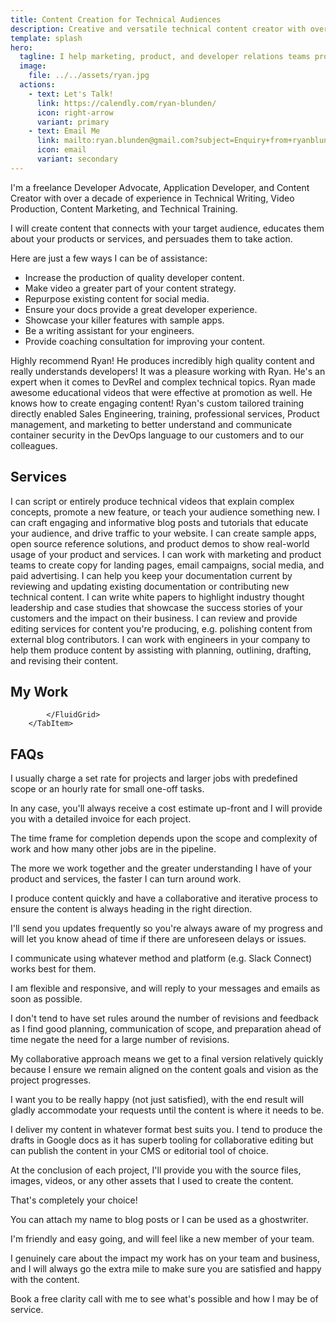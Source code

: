 ```yaml
---
title: Content Creation for Technical Audiences
description: Creative and versatile technical content creator with over a decade of experience in Technical Training, Technical Writing, Video Production, and Content Marketing
template: splash
hero:
  tagline: I help marketing, product, and developer relations teams produce highly technical content that educates and inspires action.
  image:
    file: ../../assets/ryan.jpg
  actions:
    - text: Let's Talk!
      link: https://calendly.com/ryan-blunden/
      icon: right-arrow
      variant: primary
    - text: Email Me
      link: mailto:ryan.blunden@gmail.com?subject=Enquiry+from+ryanblunden.tech
      icon: email
      variant: secondary
---
```



<GoogleAnalytics/>

<CardGrid>
  <Card title="About Me">
    <p>
      I'm a freelance Developer Advocate, Application Developer, and Content
      Creator with over a decade of experience in Technical Writing, Video
      Production, Content Marketing, and Technical Training.
    </p>
    <p>
      I will create content that connects with your target audience, educates
      them about your products or services, and persuades them to take action.
    </p>
  </Card>
  <Card title="How I Can Help">
    <p>Here are just a few ways I can be of assistance:</p>
    <ul class="pl-6">
      <li>Increase the production of quality developer content.</li>
      <li>Make video a greater part of your content strategy.</li>
      <li>Repurpose existing content for social media.</li>
      <li>Ensure your docs provide a great developer experience.</li>
      <li>Showcase your killer features with sample apps.</li>
			<li>Be a writing assistant for your engineers.</li>
			<li>Provide coaching consultation for improving your content.</li>
    </ul>
  </Card>
</CardGrid>

<TestimonialGrid title="Testimonials">
  <Testimonial name="Brian Vallelunga" image="brian" title="CEO, Doppler">
    Highly recommend Ryan! He produces incredibly high quality content and
    really understands developers!
  </Testimonial>
  <Testimonial
    name="Yasmine Helmy"
    image="yasmine"
    title="Growth Marketing Lead, Instabug"
  >
    It was a pleasure working with Ryan. He's an expert when it comes to DevRel
    and complex technical topics.
  </Testimonial>
  <Testimonial
    name="Dan Adler"
    image="dan"
    title="Head of Business, Operations and Strategy, Sourcegraph"
  >
    Ryan made awesome educational videos that were effective at promotion as
    well. He knows how to create engaging content!
  </Testimonial>
  <Testimonial
    name="Parag Baxi"
    image="parag"
    title="Product Portfolio Manager, Tenable Network Security"
  >
    Ryan's custom tailored training directly enabled Sales Engineering,
    training, professional services, Product management, and marketing to better
    understand and communicate container security in the DevOps language to our
    customers and to our colleagues.
  </Testimonial>
</TestimonialGrid>

<h2 class="text-center">Services</h2>

<CardGrid>
  <Card title="Video Production" icon="youtube">
    I can script or entirely produce technical videos that explain complex concepts,
    promote a new feature, or teach your audience something new.
  </Card>
  <Card title="Blog Posts and Tutorials" icon="pencil">
    I can craft engaging and informative blog posts and tutorials that educate
    your audience, and drive traffic to your website.
  </Card>
  <Card title="Sample Apps & Product Demos" icon="github">
    I can create sample apps, open source reference solutions, and product demos
    to show real-world usage of your product and services.
  </Card>
  <Card title="Marketing Content" icon="rocket">
    I can work with marketing and product teams to create copy for landing
    pages, email campaigns, social media, and paid advertising.
  </Card>
  <Card title="Technical Writing" icon="add-document">
    I can help you keep your documentation current by reviewing and updating
    existing documentation or contributing new technical content.
  </Card>
  <Card title="White Papers and Case Studies" icon="open-book">
    I can write white papers to highlight industry thought leadership and case
    studies that showcase the success stories of your customers and the impact
    on their business.
  </Card>
  <Card title="Review and Feedback" icon="magnifier">
    I can review and provide editing services for content you're producing, e.g.
    polishing content from external blog contributors.
  </Card>
  <Card title="Writing Assistant" icon="pen">
    I can work with engineers in your company to help them produce content by
    assisting with planning, outlining, drafting, and revising their content.
  </Card>
</CardGrid>

<h2 class="text-center">My Work</h2>

<Tabs>
	<TabItem label="Videos">
		<YouTubeGrid
			videos={[
				{
					href: 'https://youtu.be/PGy5xkzmTS0',
					title: 'Doppler Enterprise Demo',
					description: 'Quick 5 minute video to showcase Doppler\'s enterprise capabilities.',
				},
				{
					href: 'https://youtu.be/us_NlOW3PFE',
					title: 'SecretOps Beginners Series | Part 1',
					description: 'Part explainer (SecretOps) and how to get started with Doppler.',
				},
				{
					href: 'https://youtu.be/p8Tci4f2cuQ',
					title: 'SecretOps Beginners Series | Part 2',
					description: 'Explains Doppler’s Team Management features.',
				},
				{
					href: 'https://youtu.be/3AtGZHXl0GQ',
					title: 'SecretOps Beginners Series | Part 3',
					description: 'Explains Doppler’s secrets orchestration model.',
				},
				{
					href: 'https://youtu.be/pjnma9yf3G8',
					title: 'SecretOps Beginners Series | Part 4',
					description: 'Showcases Doppler’s secrets management UI features.',
				},
				{
					href: 'https://youtu.be/d9hqePhFu0Y',
					title: 'SecretOps Beginners Series | Part 5',
					description: 'Doppler’s database and API secrets rotation in action.',
				},
				{
					href: 'https://youtu.be/wOkow-qb_Ys',
					title: 'Doppler 2 Minute Overview',
					description: 'General overview of Doppler for managing application config and secrets.',
				},
				{
					href: 'https://youtu.be/a_5ewsxTtUA',
					title: 'Doppler Kubernetes CLI Integration',
					description: 'How to use the Doppler CLI to inject secrets into a Kubernetes deployment.',
				},
			]}
		/>
	</TabItem>
	<TabItem label="Thought Leadership">
		<LinkCard
			title="Secrets Management: Doppler or HashiCorp Vault?"
			description="Post on The New Stack comparing Doppler to HashiCorp Vault aimed at enterprise buyers."
			href="https://thenewstack.io/secrets-management-doppler-or-hashicorp-vault/"
			target="_blank"
		/>
		<LinkCard
			title="Siloed Secrets and Security Theatre: Why We Need SecretOps"
			description="To embrace modern software development practices and manage secrets at scale, we need to shift to a SecretsOps approach."
			href="https://www.doppler.com/blog/siloed-secrets-and-security-theatre-why-we-need-secretops"
			target="_blank"
		/>
		<LinkCard
			title="Why syncing .env files doesn’t scale for secrets management"
			description="Using a SecretOps Platform such as Doppler is the key to managing environment variables securely."
			href="https://www.doppler.com/blog/why-syncing-env-files-doesnt-scale-for-secrets-management"
			target="_blank"
		/>
		<LinkCard
			title="Why Manually Updating .env Files is Not DevOps"
			description="It's time to automate how you inject environment variables into your applications."
			href="https://www.doppler.com/blog/manually-updating-env-files-isnt-devops"
			target="_blank"
		/>
		<LinkCard
			title="How To Prevent Secrets From Ending Up On Developer's Machines"
			description="Goodbye hard-coded .env files. Hello, runtime secrets injection."
			href="https://www.doppler.com/blog/how-to-prevent-secrets-from-ending-up-on-developers-machines"
			target="_blank"
		/>
	</TabItem>
	<TabItem label="Tutorials">
		<LinkCard
			title="Doppler Encrypted Secrets Snapshots for High Availability"
			description="Ensuring applications can always access their secrets using an encrypted secrets fallback file."
			href="https://www.doppler.com/blog/doppler-encrypted-secrets-snapshots-for-high-availability"
			target="_blank"
		/>
		<LinkCard
			title="Visual Studio Code Remote Dev Containers on AWS Set Up Guide"
			description="Configure your local and cloud based remote development environment for Visual Studio Code's Dev Containers."
			href="https://www.doppler.com/blog/visual-studio-code-remote-dev-containers-on-aws"
			target="_blank"
		/>
		<LinkCard
			title="How to Set Environment Variables for a Python Django Application using Apache and mod_wsgi in Docker"
			description="Learn the how to use environment variables with Apache and mod_wsgi for Python applications in Docker"
			href="https://www.doppler.com/blog/environment-variables-python-django-apache-mod-wsgi-docker"
			target="_blank"
		/>
		<LinkCard
			title="How to Configure MongoDB 5 for TLS/SSL Connections on Debian/Ubuntu"
			description="Configure MongoDB connections over TLS/SSL the easy way, even when using self-signed certificates. No hacks required!"
			href="https://www.doppler.com/blog/how-to-configure-mongodb-5-for-tlsssl-connections-on-debianubuntu"
			target="_blank"
		/>
		<LinkCard
			title="Managing PKCS12 Certificates in Kubernetes using the Doppler Secrets Operator"
			description="Use Doppler's Kubernetes Operator to automatically sync certificate updates."
			href="https://www.doppler.com/blog/using-the-doppler-kubernetes-operator-for-managing-pkcs12-certificates"
			target="_blank"
		/>
		<LinkCard
			title="Ultimate Guide to Managing Mac and Linux Environment Variables in Bash"
			description="Most developers take years to fully master environment variables. This is what they know."
			href="https://www.doppler.com/blog/how-to-set-environment-variables-in-linux-and-mac"
			target="_blank"
		/>
	</TabItem>
	<TabItem label="White Papers & Case Studies">
		<FluidGrid>
			<ShowCaseCard
				title="Redefining Secrets Management White Paper"
				href="Redefining-Secrets-Management-Doppler-SecretOps-Platform.pdf"
				target="_blank"
				thumbnail="doppler-ebook.jpg"
			/>
			<ShowCaseCard
				title="Sourcegraph Quantcast Case Study"
				href="/Quantcast-Sourcegraph-case-study.pdf"
				target="_blank"
				thumbnail="quantcast-case-study.jpg"
			/>
			<ShowCaseCard
				title="Sourcegraph Thorn Case Study"
				href="/Thorn%20Sourcegraph%20case%20study%20v2.pdf"
				target="_blank"
				thumbnail="thorn-case-study.jpg"
			/>
		</FluidGrid>
    </TabItem>
    <TabItem label="Sample Apps">
			<FluidGrid minColumnWidth="20rem">
				<ShowCaseCard
					title="Yodaspeak"
					description="Flask app that translates an English phrase to 'Yoda-speak'."
					href="https://github.com/DopplerUniversity/yodaspeak"
					thumbnail="yodaspeak.jpg"
				/>
				<ShowCaseCard
					title="Django ChatGPT Clone"
					description="Django version of a ChatGPT clone originally built in Flask."
					href="https://github.com/DopplerUniversity/django-chatgpt-clone"
					thumbnail="django-chatgpt-clone.jpg"
				/>
				<ShowCaseCard
					title="Mandalorian GIFs Vercel"
					description="Next.js app for testing Doppler secrets sync for Vercel."
					href="https://github.com/DopplerUniversity/mandalorian-gifs-vercel"
					thumbnail="mandalorian-gifs-vercel.jpg"
				/>
				<ShowCaseCard
					title="Doppler Ruby on Rails Encrypted Credentials"
					description="Proof of concept using Doppler's CLI to create Rails encrypted credentials."
					href="https://github.com/DopplerUniversity/doppler-ruby-on-rails"
					thumbnail="doppler-cli.png"
				/>
				<ShowCaseCard
					title="Doppler Spring Boot Sample App"
					description="Doppler-injected secrets for Spring Boot applications."
					href="https://github.com/DopplerUniversity/doppler-spring-boot"
					thumbnail="doppler-cli.png"
				/>
				<ShowCaseCard
					title="Doppler ASP.NET Core Web App"
					description="Doppler-injected secrets for ASP.NET Core Applications."
					href="https://github.com/DopplerUniversity/doppler-spring-boot"
					thumbnail="doppler-cli.png"
				/>
			</FluidGrid>
		</TabItem>
		<TabItem label="Open Source">
			<FluidGrid minColumnWidth="18rem">
				<ShowCaseCard
					title="Kubernetes External Secrets"
					description="Kubernetes secrets sync from external secrets stores."
					href="https://github.com/external-secrets/external-secrets"
					thumbnail="doppler-external-secrets.png"
				/>
				<ShowCaseCard
					title="Doppler Kubernetes Secrets Operator"
					description="Kubernetes secrets sync from Doppler with auto-reloading of deployments."
					href="https://github.com/external-secrets/external-secrets"
					thumbnail="doppler-kubernetes-operator.jpg"
				/>
				<ShowCaseCard
					title="GitOps Secrets Node.js"
					description="GitOps encrypted secrets workflow for Node.js serverless applications."
					href="https://github.com/DopplerHQ/gitops-secrets-nodejs"
					thumbnail="gitops-secrets.jpg"
				/>
				<ShowCaseCard
					title="Doppler CLI"
					description="Official Doppler CLI."
					href="https://github.com/DopplerHQ/cli"
					thumbnail="doppler-cli.png"
				/>
				<ShowCaseCard
					title="Python Doppler Env"
					description="Inject Doppler secrets as environment variables in local development."
					href="https://github.com/DopplerHQ/python-doppler-env"
					thumbnail="doppler-python.png"
				/>
				<ShowCaseCard
					title="Doppler Secrets Fetch GitHub Action"
					description="Securely inject Doppler secrets into your GitHub Actions."
					href="https://github.com/DopplerHQ/secrets-fetch-action"
					thumbnail="secrets-fetch-action.jpg"
				/>
				
			</FluidGrid>
		</TabItem>
</Tabs>

<h2 class="text-center">FAQs</h2>

<FAQList title="FAQs">
  <FAQ title="How do you charge for your services?">
		<p>I usually charge a set rate for projects and larger jobs with predefined scope or an hourly rate for small one-off tasks.</p>
		<p>In any case, you'll always receive a cost estimate up-front and I will provide you with a detailed invoice for each project.</p>
	</FAQ>
	<FAQ title="How long does it take to complete a project?">
		<p>The time frame for completion depends upon the scope and complexity of work and how many other jobs are in the pipeline.</p>
		<p>The more we work together and the greater understanding I have of your product and services, the faster I can turn around work.</p>
		<p>I produce content quickly and have a collaborative and iterative process to ensure the content is always heading in the right direction.</p>
		<p>I'll send you updates frequently so you're always aware of my progress and will let you know ahead of time if there are unforeseen delays or issues.</p>
	</FAQ>
	<FAQ title="How do you communicate with your clients?">
		<p>I communicate using whatever method and platform (e.g. Slack Connect) works best for them.</p>
		<p>I am flexible and responsive, and will reply to your messages and emails as soon as possible.</p>
	</FAQ>
	<FAQ title="How do you handle revisions and feedback?">
		<p>I don't tend to have set rules around the number of revisions and feedback as I find good planning, communication of scope, and preparation ahead of time negate the need for a large number of revisions.</p>
		<p>My collaborative approach means we get to a final version relatively quickly because I ensure we remain aligned on the content goals and vision as the project progresses.</p>
		<p>I want you to be really happy (not just satisfied), with the end result will gladly accommodate your requests until the content is where it needs to be.</p>
	</FAQ>
	<FAQ title="How do you deliver your content?">
		<p>I deliver my content in whatever format best suits you. I tend to produce the drafts in Google docs as it has superb tooling for collaborative editing but can publish the content in your CMS or editorial tool of choice.</p>
		<p>At the conclusion of each project, I'll provide you with the source files, images, videos, or any other assets that I used to create the content.</p>
	</FAQ>
	<FAQ title="Does the content need to be attributed to you?">
		<p>That's completely your choice!</p>
		<p>You can attach my name to blog posts or I can be used as a ghostwriter.</p>
	</FAQ>
	<FAQ title="What are the benefits of working with you?">
		<p>I'm friendly and easy going, and will feel like a new member of your team.</p>
		<p>I genuinely care about the impact my work has on your team and business, and I will always go the extra mile to make sure you are satisfied and happy with the content.</p>
	</FAQ>
</FAQList>

<div class="cta-wrapper pt-12">
	<CTA
		title="Ready to take your content to the next level?"
		cta="Book a Call"
		href="https://calendly.com/ryan-blunden"
		target="_blank"
	>
		Book a free clarity call with me to see what's possible and how I may be of service.
	</CTA>
</div>